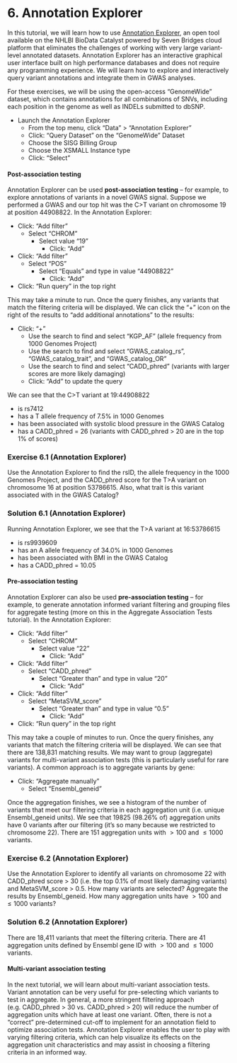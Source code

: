 # 6. Annotation Explorer 

In this tutorial, we will learn how to use [Annotation Explorer](https://platform.sb.biodatacatalyst.nhlbi.nih.gov/u/biodatacatalyst/annotation-explorer/), an open tool available on the NHLBI BioData Catalyst powered by Seven Bridges cloud platform that eliminates the challenges of working with very large variant-level annotated datasets. Annotation Explorer has an interactive graphical user interface built on high performance databases and does not require any programming experience. We will learn how to explore and interactively query variant annotations and integrate them in GWAS analyses. 

For these exercises, we will be using the open-access "GenomeWide" dataset, which contains annotations for all combinations of SNVs, including each position in the genome as well as INDELs submitted to dbSNP. 

- Launch the Annotation Explorer
  - From the top menu, click "Data" > "Annotation Explorer"
  - Click: "Query Dataset" on the "GenomeWide" Dataset
  - Choose the SISG Billing Group
  - Choose the XSMALL Instance type
  - Click: "Select"

#### Post-association testing

Annotation Explorer can be used **post-association testing** -- for example, to explore annotations of variants in a novel GWAS signal. Suppose we performed a GWAS and our top hit was the C>T variant on chromosome 19 at position 44908822. In the Annotation Explorer:

- Click: "Add filter"
  - Select "CHROM"
    - Select value "19"
      - Click: "Add"
- Click: "Add filter"
  - Select "POS"
    - Select "Equals" and type in value "44908822"
      - Click: "Add" 
- Click: "Run query" in the top right

This may take a minute to run. Once the query finishes, any variants that match the filtering criteria will be displayed. We can click the "+" icon on the right of the results to "add additional annotations" to the results:

- Click: "+"
  - Use the search to find and select "KGP_AF" (allele frequency from 1000 Genomes Project)
  - Use the search to find and select "GWAS_catalog_rs", "GWAS_catalog_trait", and "GWAS_catalog_OR" 
  - Use the search to find and select "CADD_phred" (variants with larger scores are more likely damaging)
  - Click: "Add" to update the query 

We can see that the C>T variant at 19:44908822

- is rs7412
- has a T allele frequency of 7.5\% in 1000 Genomes
- has been associated with systolic blood pressure in the GWAS Catalog
- has a CADD_phred = 26 (variants with CADD_phred > 20 are in the top 1\% of scores)


### Exercise 6.1 (Annotation Explorer)

Use the Annotation Explorer to find the rsID, the allele frequency in the 1000 Genomes Project, and the CADD_phred score for the T>A variant on chromosome 16 at position 53786615. Also, what trait is this variant associated with in the GWAS Catalog?  

### Solution 6.1 (Annotation Explorer)

Running Annotation Explorer, we see that the T>A variant at 16:53786615

- is rs9939609
- has an A allele frequency of 34.0\% in 1000 Genomes
- has been associated with BMI in the GWAS Catalog
- has a CADD_phred = 10.05


#### Pre-association testing 

Annotation Explorer can also be used **pre-association testing** -- for example, to generate annotation informed variant filtering and grouping files for aggregate testing (more on this in the Aggregate Association Tests tutorial). In the Annotation Explorer:

- Click: "Add filter"
  - Select "CHROM"
    - Select value "22"
      - Click: "Add"
- Click: "Add filter"
  - Select "CADD_phred"
    - Select "Greater than" and type in value "20"
      - Click: "Add" 
- Click: "Add filter"
  - Select "MetaSVM_score"
    - Select "Greater than" and type in value "0.5"
      - Click: "Add" 
- Click: "Run query" in the top right

This may take a couple of minutes to run. Once the query finishes, any variants that match the filtering criteria will be displayed. We can see that there are 138,831 matching results. We may want to group (aggregate) variants for multi-variant association tests (this is particularly useful for rare variants). A common approach is to aggregate variants by gene:

- Click: "Aggregate manually"
  - Select "Ensembl_geneid"

Once the aggregation finishes, we see a histogram of the number of variants that meet our filtering criteria in each aggregation unit (i.e. unique Ensembl_geneid units). We see that 19825 (98.26% of) aggregation units have 0 variants after our filtering (it's so many because we restricted to chromosome 22). There are 151 aggregation units with $> 100$ and $\leq 1000$ variants.


### Exercise 6.2 (Annotation Explorer)

Use the Annotation Explorer to identify all variants on chromosome 22 with CADD_phred score > 30 (i.e. the top 0.1% of most likely damaging variants) and MetaSVM_score > 0.5. How many variants are selected? Aggregate the results by Ensembl_geneid. How many aggregation units have $> 100$ and $\leq 1000$ variants?

### Solution 6.2 (Annotation Explorer)

There are 18,411 variants that meet the filtering criteria. There are 41 aggregation units defined by Ensembl gene ID with $> 100$ and $\leq 1000$ variants. 


#### Multi-variant association testing

In the next tutorial, we will learn about multi-variant association tests. Variant annotation can be very useful for pre-selecting which variants to test in aggregate. In general, a more stringent filtering approach (e.g. CADD_phred > 30 vs. CADD_phred > 20) will reduce the number of aggregation units which have at least one variant. Often, there is not a "correct" pre-determined cut-off to implement for an annotation field to optimize association tests. Annotation Explorer enables the user to play with varying filtering criteria, which can help visualize its effects on the aggregation unit characteristics and may assist in choosing a filtering criteria in an informed way.

